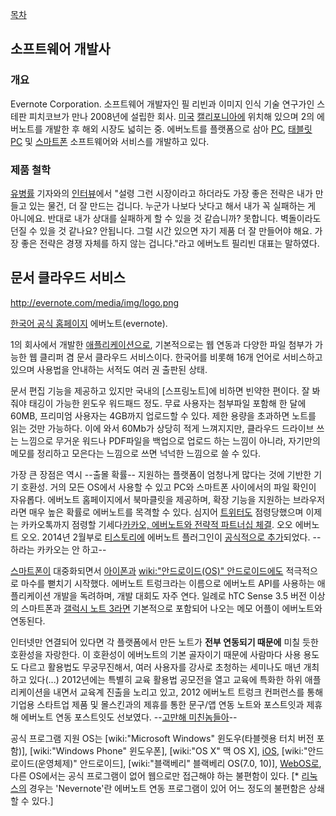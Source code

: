 [[목차]]

== 소프트웨어 개발사 ==
=== 개요 ===
Evernote Corporation.
소프트웨어 개발자인 필 리빈과 이미지 인식 기술 연구가인 스테판 피치코브가 만나 2008년에 설립한 회사. [[미국]] [[캘리포니아]]에 위치해 있으며 2의 에버노트를 개발한 후 해외 시장도 넓히는 중. 에버노트를 플랫폼으로 삼아 [[PC]], [[태블릿 PC]] 및 [[스마트폰]] 소프트웨어와 서비스를 개발하고 있다.
=== 제품 철학 ===
[[유병률]] 기자와의 [http://news.mt.co.kr/mtview.php?no=2013102810523258099 인터뷰]에서 "설령 그런 시장이라고 하더라도 가장 좋은 전략은 내가 만들고 있는 물건, 더 잘 만드는 겁니다. 누군가 나보다 낫다고 해서 내가 꼭 실패하는 게 아니에요. 반대로 내가 상대를 실패하게 할 수 있을 것 같습니까? 못합니다. 벽돌이라도 던질 수 있을 것 같나요? 안됩니다. 그럴 시간 있으면 자기 제품 더 잘 만들어야 해요. 가장 좋은 전략은 경쟁 자체를 하지 않는 겁니다."라고 에버노트 필리빈 대표는 말하였다.

== 문서 클라우드 서비스 ==
http://evernote.com/media/img/logo.png

[https://evernote.com/intl/ko/ 한국어 공식 홈페이지]
에버노트(evernote).

1의 회사에서 개발한 [[애플리케이션]]으로, 기본적으로는 웹 연동과 다양한 파일 첨부가 가능한 웹 클리퍼 겸 문서 클라우드 서비스이다. 한국어를 비롯해 16개 언어로 서비스하고 있으며 사용법을 안내하는 서적도 여러 권 출판된 상태.

문서 편집 기능을 제공하고 있지만 국내의 [스프링노트]에 비하면 빈약한 편이다. 잘 봐줘야 태깅이 가능한 윈도우 워드패드 정도. 무료 사용자는 첨부파일 포함해 한 달에 60MB, 프리미엄 사용자는 4GB까지 업로드할 수 있다. 제한 용량을 초과하면 노트를 읽는 것만 가능하다. 이에 와서 60Mb가 상당히 적게 느껴지지만, 클라우드 드라이브 쓰는 느낌으로 무거운 워드나 PDF파일을 백업으로 업로드 하는 느낌이 아니라, 자기만의 메모를 정리하고 모은다는 느낌으로 쓰면 넉넉한 느낌으로 쓸 수 있다.

가장 큰 장점은 역시 --출몰 확률-- 지원하는 플랫폼이 엄청나게 많다는 것에 기반한 기기 호환성. 거의 모든 OS에서 사용할 수 있고 PC와 스마트폰 사이에서의 파일 확인이 자유롭다. 에버노트 홈페이지에서 북마클릿을 제공하며, 확장 기능을 지원하는 브라우저라면 매우 높은 확률로 에버노트를 목격할 수 있다. 심지어 [[트위터]]도 점령당했으며 이제는 카카오톡까지 점령할 기세다[http://www.dt.co.kr/contents.html?article_no=2013050202010831789003 카카오, 에버노트와 전략적 파트너십 체결]. 오오 에버노트 오오. 2014년 2월부로 [[티스토리]]에 에버노트 플러그인이 [http://notice.tistory.com/2150 공식적으로 추가]되었다. --하라는 카카오는 안 하고--

[[스마트폰]]이 대중화되면서 [[아이폰]]과 [[wiki:"안드로이드(OS)" 안드로이드]]에도 적극적으로 마수를 뻗치기 시작했다. 에버노트 트렁크라는 이름으로 에버노트 API를 사용하는 애플리케이션 개발을 독려하며, 개발 대회도 자주 연다. 일례로 hTC Sense 3.5 버전 이상의 스마트폰과 [[갤럭시 노트 3]]라면 기본적으로 포함되어 나오는 메모 어플이 에버노트와 연동된다. 

인터넷만 연결되어 있다면 각 플랫폼에서 만든 노트가 '''전부 연동되기 때문에''' 미칠 듯한 호환성을 자랑한다. 이 호환성이 에버노트의 기본 골자이기 때문에 사람마다 사용 용도도 다르고 활용법도 무궁무진해서, 여러 사용자를 강사로 초청하는 세미나도 매년 개최하고 있다(...) 2012년에는 특별히 교육 활용법 공모전을 열고 교육에 특화한 하위 애플리케이션을 내면서 교육계 진출을 노리고 있고, 2012 에버노트 트렁크 컨퍼런스를 통해 기업용 스타트업 제품 및 몰스킨과의 제휴를 통한 문구/앱 연동 노트와 포스트잇과 제휴해 에버노트 연동 포스트잇도 선보였다. --[[고만해 미친놈들아]]--

공식 프로그램 지원 OS는 [wiki:"Microsoft Windows" 윈도우(타블렛용 터치 버전 포함)], [wiki:"Windows Phone" 윈도우폰], [wiki:"OS X" 맥 OS X], [[iOS]], [wiki:"안드로이드(운영체제)" 안드로이드], [wiki:"블랙베리" 블랙베리 OS(7.0, 10)], [[WebOS]]로, 다른 OS에서는 공식 프로그램이 없어 웹으로만 접근해야 하는 불편함이 있다. [* [[리눅스]]의 경우는 'Nevernote'란 에버노트 연동 프로그램이 있어 어느 정도의 불편함은 상쇄할 수 있다.]
